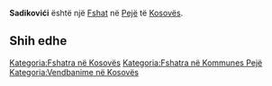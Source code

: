 {{Fshat në Kosovës
 | Emri                = Sadikovići
| srp_N_name = Sadikovići
| srp_N_FULL_NAME_RO = Sadikovići
| srp_N_FULL_NAME_ND_RO = Sadikovici
| srp_N_SORT_NAME_RG = SADIKOVICI
| srp_N_FULL_NAME_RG = Sadikovići
| srp_N_FULL_NAME_ND_RG = Sadikovici

 | Emri (Rasa dhanore) = 
 | Figura              = 
 | Shteti              = Kosovo
 | Komuna              = Pejë
 | Kodi postar         = 
 | Sipërfaqja          = 

 | Popullsia           = 

 | Regj. i popullsisë  = 
 | Dend. e popullsisë  = 
 | Faqja zyrtare       = 
 <!--- Koordinatat ----> 
 | Gjerësia            = 42.748889
 | Gjatësia            = 20.057222
 | Lartësia            = 
}}
'''Sadikovići''' është një [[Fshat]] në [[Pejë]] të [[Kosovës]].

<!-- == Gjeografia == -->
<!-- == Historia == -->
<!-- == Demografia == -->
== Shih edhe ==
{{Komuna Pejë}}
{{Kosovo-Administrata-Cung}}

[[Kategoria:Fshatra në Kosovës]]
[[Kategoria:Fshatra në Kommunes Pejë]]
[[Kategoria:Vendbanime në Kosovës]]